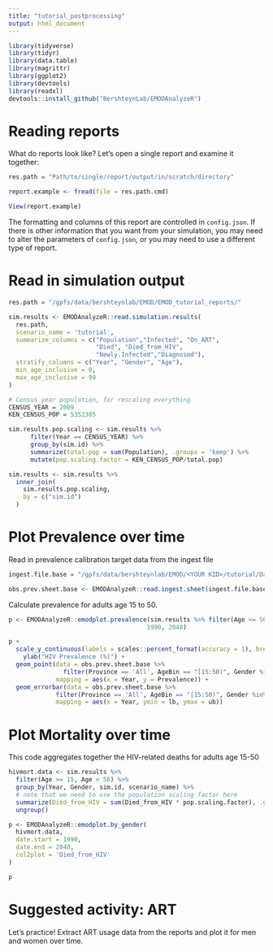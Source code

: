 ```yaml
---
title: "tutorial_postprocessing"
output: html_document
---
```


```r
library(tidyverse)
library(tidyr)
library(data.table)
library(magrittr)
library(ggplot2)
library(devtools)
library(readxl)
devtools::install_github("BershteynLab/EMODAnalyzeR")
```

# Reading reports

What do reports look like? Let's open a single report and examine it together:

```r
res.path = "Path/to/single/report/output/in/scratch/directory"

report.example <- fread(file = res.path.cmd)

View(report.example)

```

The formatting and columns of this report are controlled in `config.json`. If there is other information that you want from your simulation, you may need to alter the parameters of `config.json`, or you may need to use a different type of report.

# Read in simulation output
```r
res.path = "/gpfs/data/bershteynlab/EMOD/EMOD_tutorial_reports/"

sim.results <- EMODAnalyzeR::read.simulation.results(
  res.path,
  scenario_name = 'tutorial',
  summarize_columns = c("Population","Infected", "On_ART",
                        "Died", "Died_from_HIV",
                        "Newly.Infected","Diagnosed"),
  stratify_columns = c("Year", "Gender", "Age"),
  min_age_inclusive = 0,
  max_age_inclusive = 99
)

# Census year population, for rescaling everything
CENSUS_YEAR = 2009
KEN_CENSUS_POP = 5352385

sim.results.pop.scaling <- sim.results %>% 
      filter(Year == CENSUS_YEAR) %>%
      group_by(sim.id) %>%
      summarize(total.pop = sum(Population), .groups = 'keep') %>% 
      mutate(pop.scaling.factor = KEN_CENSUS_POP/total.pop)

sim.results <- sim.results %>% 
  inner_join(
    sim.results.pop.scaling,
    by = c("sim.id")
  )

```

# Plot Prevalence over time

Read in prevalence calibration target data from the ingest file
```r
ingest.file.base = "/gpfs/data/bershteynlab/EMOD/<YOUR KID>/tutorial/Data/calibration_ingest_form_Nyanza.xlsm"

obs.prev.sheet.base <- EMODAnalyzeR::read.ingest.sheet(ingest.file.base, "Obs-Prevalence")
```

Calculate prevalence for adults age 15 to 50.
```r
p <- EMODAnalyzeR::emodplot.prevalence(sim.results %>% filter(Age <= 50, Age >=15),
                                      1990, 2040)

p +
  scale_y_continuous(labels = scales::percent_format(accuracy = 1), breaks = seq(0,0.25,0.05), limits=c(0, 0.25)) +
    ylab("HIV Prevalence (%)") + 
  geom_point(data = obs.prev.sheet.base %>%
               filter(Province == 'All', AgeBin == "[15:50)", Gender %in% c("Male", "Female")),
             mapping = aes(x = Year, y = Prevalence)) + 
  geom_errorbar(data = obs.prev.sheet.base %>%
             filter(Province == 'All', AgeBin == "[15:50)", Gender %in% c("Male", "Female")),
             mapping = aes(x = Year, ymin = lb, ymax = ub))
```

# Plot Mortality over time

This code aggregates together the HIV-related deaths for adults age 15-50
```r
hivmort.data <- sim.results %>% 
  filter(Age >= 15, Age < 50) %>% 
  group_by(Year, Gender, sim.id, scenario_name) %>% 
  # note that we need to use the population scaling factor here
  summarize(Died_from_HIV = sum(Died_from_HIV * pop.scaling.factor), .groups = 'keep') %>% 
  ungroup()

```


```r
p <- EMODAnalyzeR::emodplot.by_gender(
  hivmort.data,
  date.start = 1990,
  date.end = 2040,
  col2plot = 'Died_from_HIV'
)

p
```


# Suggested activity: ART

Let's practice! Extract ART usage data from the reports and plot it for men and women over time.